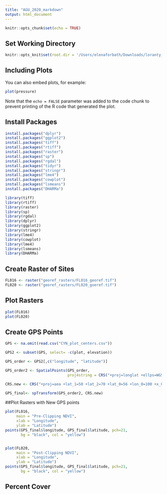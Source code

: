 ```yaml
---
title: "AGU_2020_markdown"
output: html_document
---
```


```r
knitr::opts_chunk$set(echo = TRUE)
```

## Set Working Directory
````r
knitr::opts_knit$set(root.dir = '/Users/elenaforbath/Downloads/loranty_lab/CYN_plant_comp_data')
````


## Including Plots

You can also embed plots, for example:

```r
plot(pressure)
```

Note that the `echo = FALSE` parameter was added to the code chunk to prevent printing of the R code that generated the plot.

## Install Packages 
````r
install.packages("dplyr")
install.packages("ggplot2")
install.packages("tiff")
install.packages("rtiff")
install.packages("raster") 
install.packages("sp")
install.packages("rgdal")
install.packages("tidyr")
install.packages("stringr")
install.packages("lme4")
install.packages("cowplot")
install.packages("lsmeans")
install.packages("DHARMa")

library(tiff)
library(rtiff)
library(raster)
library(sp)
library(rgdal)
library(dplyr)
library(ggplot2)
library(stringr)
library(lme4)
library(cowplot)
library(lme4)
library(lsmeans)
library(DHARMa)
````

## Create Raster of Sites
````r
FL016 <- raster("georef_rasters/FL016_georef.tif")
FL020 <- raster("georef_rasters/FL020_goeref.tif")
````

## Plot Rasters
````r
plot(FL016)
plot(FL020)
````


## Create GPS Points
````r
GPS <- na.omit(read.csv("CYN_plot_centers.csv"))

GPS2 <- subset(GPS, select= -c(plot, elevation))

GPS_order <- GPS2[,c("longitude", "latitude")]

GPS_order2 <- SpatialPoints(GPS_order,
                            proj4string = CRS("+proj=longlat +ellps=WGS84 +datum=WGS84 +no_defs"))

CRS.new <- CRS("+proj=aea +lat_1=50 +lat_2=70 +lat_0=56 +lon_0=100 +x_0=0 +y_0=0 +datum=WGS84 +units=m +no_defs +ellps=WGS84 +towgs84=0,0,0")

GPS_final<- spTransform(GPS_order2, CRS.new)
````


##Plot Rasters with New GPS points
````r
plot(FL016, 
     main = "Pre-Clipping NDVI", 
     xlab = "Longitude", 
     ylab = "Latitude")
points(GPS_final$longitude, GPS_final$latitude, pch=21,
       bg = "black", col = "yellow")


plot(FL020, 
     main = "Post-Clipping NDVI", 
     xlab = "Longitude", 
     ylab = "Latitude")
points(GPS_final$longitude, GPS_final$latitude, pch=21,
       bg = "black", col = "yellow")
````

## Percent Cover
````r

````




